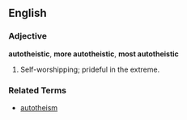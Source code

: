==English==

===Adjective===
'''autotheistic''', '''more autotheistic''', '''most autotheistic'''

# Self-worshipping; prideful in the extreme.

===Related Terms===
*[[autotheism]]
